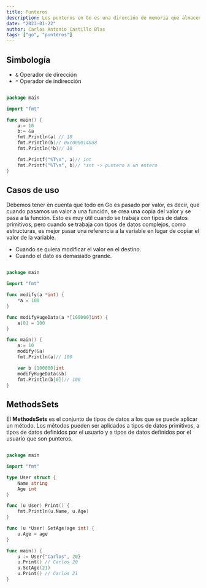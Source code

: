 ```yaml
---
title: Punteros
description: Los punteros en Go es una dirección de memoria que almacena un valor. Los punteros son muy útiles cuando se trabaja con funciones y estructuras de datos complejas.
date: "2023-01-22"
author: Carlos Antonio Castillo Blas
tags: ["go", "punteros"]
---
```


## Simbología

- `&` Operador de dirección
- `*` Operador de indirección

```go

package main

import "fmt"

func main() {
    a:= 10
    b:= &a
    fmt.Println(a) // 10
    fmt.Println(b)// 0xc0000140a8
    fmt.Println(*b)// 10

    fmt.Printf("%T\n", a)// int
    fmt.Printf("%T\n", b)// *int -> puntero a un entero
}

```

## Casos de uso

Debemos tener en cuenta que todo en Go es pasado por valor, es decir, que cuando pasamos un valor a una función, se crea una copia del valor y se pasa a la función. Esto es muy útil cuando se trabaja con tipos de datos primitivos, pero cuando se trabaja con tipos de datos complejos, como estructuras, es mejor pasar una referencia a la variable en lugar de copiar el valor de la variable.

- Cuando se quiera modificar el valor en el destino.
- Cuando el dato es demasiado grande.

```go

package main

import "fmt"

func modify(a *int) {
    *a = 100
}

func modifyHugeData(a *[100000]int) {
    a[0] = 100
}

func main() {
    a:= 10
    modify(&a)
    fmt.Println(a)// 100

    var b [100000]int
    modifyHugeData(&b)
    fmt.Println(b[0])// 100
}


```

## MethodsSets

El **MethodsSets** es el conjunto de tipos de datos a los que se puede aplicar un método. Los métodos pueden ser aplicados a tipos de datos primitivos, a tipos de datos definidos por el usuario y a tipos de datos definidos por el usuario que son punteros.

```go

package main

import "fmt"

type User struct {
    Name string
    Age int
}

func (u User) Print() {
    fmt.Println(u.Name, u.Age)
}

func (u *User) SetAge(age int) {
    u.Age = age
}

func main() {
    u := User{"Carlos", 20}
    u.Print() // Carlos 20
    u.SetAge(21)
    u.Print() // Carlos 21
}

```
